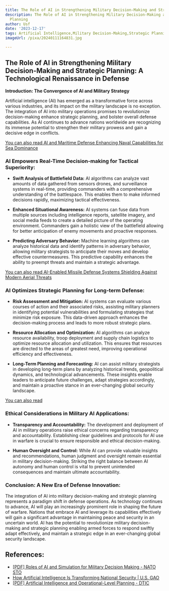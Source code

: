 ```yaml
---
title: The Role of AI in Strengthening Military Decision-Making and Strategic Planning
description: The Role of AI in Strengthening Military Decision-Making and Strategic
  Planning
author: Usf
date: '2023-12-17'
tags: Artificial Intelligence,Military Decision-Making,Strategic Planning
imageUrl: /pixa/20240111164831.jpg

---
```

## The Role of  AI in Strengthening  Military Decision-Making and Strategic Planning: A Technological Renaissance in Defense

**Introduction:  The Convergence of AI and  Military  Strategy**

Artificial intelligence (AI) has emerged as a transformative force across various industries, and its impact on the military landscape is no exception. The integration of AI into military operations promises to revolutionize decision-making enhance strategic planning, and bolster  overall defense capabilities. As AI continues  to  advance nations worldwide are recognizing its immense potential to strengthen their military prowess and gain a decisive edge in conflicts.

[You  can also read AI  and Maritime Defense Enhancing Naval Capabilities for Sea Dominance](AI%20and%20Maritime%20Defense%20Enhancing%20Naval%20Capabilities%20for%20Sea%20Dominance)


### **AI Empowers Real-Time Decision-making for Tactical Superiority:**

*  **Swift Analysis of  Battlefield Data:** AI algorithms can analyze vast amounts of data gathered  from sensors drones, and surveillance systems in real-time, providing commanders with a comprehensive understanding  of the battlespace. This enables them to make informed decisions rapidly, maximizing tactical effectiveness.

* **Enhanced Situational Awareness:** AI  systems can fuse data from multiple sources including intelligence  reports, satellite imagery, and social media feeds to create a detailed picture of the  operating environment. Commanders gain a holistic view of the battlefield allowing for better anticipation  of enemy movements and proactive responses.

* **Predicting Adversary Behavior:** Machine learning algorithms can  analyze historical data and identify  patterns in adversary behavior, allowing military strategists  to anticipate their moves and develop effective countermeasures. This predictive capability enhances the ability to preempt threats and maintain a strategic advantage.

[You can also read AI-Enabled Missile Defense Systems Shielding Against Modern  Aerial Threats](AI-Enabled%20Missile%20Defense%20Systems%20Shielding%20Against%20Modern%20Aerial%20Threats)


### **AI Optimizes Strategic Planning for Long-term Defense:**

* **Risk Assessment  and Mitigation:** AI  systems can evaluate various  courses of action and their associated risks, assisting military planners in identifying potential vulnerabilities and formulating strategies that  minimize risk exposure. This data-driven approach enhances the decision-making process and  leads to more robust strategic plans.

* **Resource Allocation and Optimization:** AI algorithms can  analyze resource  availability, troop deployment and supply  chain logistics to optimize resource allocation and utilization. This ensures that  resources are directed to the areas  of greatest need, improving operational efficiency and effectiveness.

* **Long-Term Planning and Forecasting:** AI can  assist military strategists in developing long-term plans  by analyzing historical trends, geopolitical dynamics, and technological advancements.  These insights enable leaders to anticipate future challenges, adapt strategies accordingly, and maintain a proactive stance in an ever-changing global security landscape.

[You can also read ]()


### **Ethical  Considerations in Military AI Applications:**

* **Transparency and Accountability:**  The development  and deployment of AI in military  operations raise ethical concerns regarding transparency and accountability. Establishing clear guidelines and protocols for AI use in warfare  is crucial to ensure responsible and ethical decision-making.

* **Human Oversight and  Control:** While AI can provide valuable insights  and recommendations, human judgment  and oversight remain essential in military decision-making. Striking the right balance between AI autonomy and human control is  vital to prevent unintended consequences  and  maintain  ultimate accountability.

### **Conclusion: A New Era of Defense Innovation:**

The integration of  AI into military  decision-making and strategic planning represents a paradigm shift in defense  operations. As technology continues to advance, AI will play an increasingly prominent role in shaping  the  future of warfare.  Nations that embrace AI and leverage its capabilities effectively will gain a significant advantage  in maintaining peace and security in an uncertain world. AI has the potential to revolutionize  military decision-making and strategic planning enabling armed  forces to respond swiftly adapt effectively, and maintain a strategic edge in an ever-changing global security landscape.

## References:
- [[PDF] Roles of AI and Simulation for Military Decision Making - NATO STO](https://www.sto.nato.int/publications/STO%20Meeting%20Proceedings/STO-MP-IST-160/MP-IST-160-PT-4.pdf)
- [How Artificial Intelligence Is Transforming National Security | U.S. GAO](https://www.gao.gov/blog/how-artificial-intelligence-transforming-national-security)
- [[PDF] Artificial Intelligence and Operational-Level Planning - DTIC](https://apps.dtic.mil/sti/pdfs/AD1070958.pdf)
